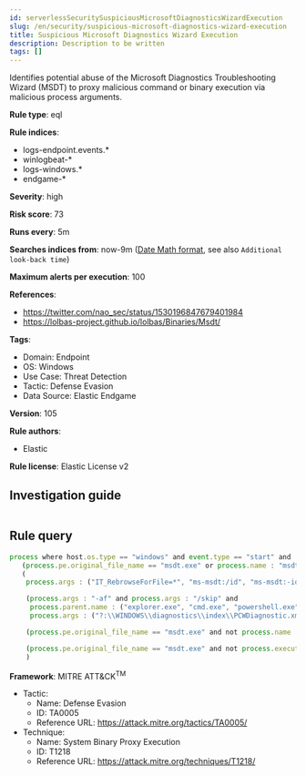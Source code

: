 ```yaml
---
id: serverlessSecuritySuspiciousMicrosoftDiagnosticsWizardExecution
slug: /en/security/suspicious-microsoft-diagnostics-wizard-execution
title: Suspicious Microsoft Diagnostics Wizard Execution
description: Description to be written
tags: []
---
```


<div id="suspicious-microsoft-diagnostics-wizard-execution"></div>

Identifies potential abuse of the Microsoft Diagnostics Troubleshooting Wizard (MSDT) to proxy malicious command or binary execution via malicious process arguments.

**Rule type**: eql

**Rule indices**: 

* logs-endpoint.events.*
* winlogbeat-*
* logs-windows.*
* endgame-*

**Severity**: high

**Risk score**: 73

**Runs every**: 5m

**Searches indices from**: now-9m ([Date Math format](((ref))/common-options.html#date-math), see also <DocLink id="serverlessSecurityRulesUiCreate" section="set-the-rules-schedule">`Additional look-back time`</DocLink>)

**Maximum alerts per execution**: 100

**References**: 

* https://twitter.com/nao_sec/status/1530196847679401984
* https://lolbas-project.github.io/lolbas/Binaries/Msdt/

**Tags**: 

* Domain: Endpoint
* OS: Windows
* Use Case: Threat Detection
* Tactic: Defense Evasion
* Data Source: Elastic Endgame

**Version**: 105

**Rule authors**: 

* Elastic

**Rule license**: Elastic License v2

## Investigation guide

```markdown

```

## Rule query

```js
process where host.os.type == "windows" and event.type == "start" and
   (process.pe.original_file_name == "msdt.exe" or process.name : "msdt.exe") and
   (
    process.args : ("IT_RebrowseForFile=*", "ms-msdt:/id", "ms-msdt:-id", "*FromBase64*") or

    (process.args : "-af" and process.args : "/skip" and
     process.parent.name : ("explorer.exe", "cmd.exe", "powershell.exe", "cscript.exe", "wscript.exe", "mshta.exe", "rundll32.exe", "regsvr32.exe") and
     process.args : ("?:\\WINDOWS\\diagnostics\\index\\PCWDiagnostic.xml", "PCWDiagnostic.xml", "?:\\Users\\Public\\*", "?:\\Windows\\Temp\\*")) or

    (process.pe.original_file_name == "msdt.exe" and not process.name : "msdt.exe" and process.name != null) or

    (process.pe.original_file_name == "msdt.exe" and not process.executable : ("?:\\Windows\\system32\\msdt.exe", "?:\\Windows\\SysWOW64\\msdt.exe"))
    )

```

**Framework**: MITRE ATT&CK<sup>TM</sup>

* Tactic:
    * Name: Defense Evasion
    * ID: TA0005
    * Reference URL: https://attack.mitre.org/tactics/TA0005/
* Technique:
    * Name: System Binary Proxy Execution
    * ID: T1218
    * Reference URL: https://attack.mitre.org/techniques/T1218/

